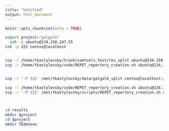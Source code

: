 ```yaml
---
title: "Untitled"
output: html_document
---
```


```r
knitr::opts_chunk$set(echo = TRUE)
```



```bash
export project="galgal6"
  ssh -A ubuntu@134.158.247.55
ssh -p 222 centos@localhost 


scp -r /home/tkastylevsky/trash/samtools_test/res_split ubuntu@134.158.247.55:/mnt/tkastylevsky/data/galgal6_split
scp -r /home/tkastylevsky/code/REPET_repertory_creation.sh ubuntu@134.158.247.55:/mnt/tkastylevsky/scripts


scp -r '-P 222' /mnt/tkastylevsky/data/galgal6_split centos@localhost:/home/centos/data

scp -r /home/tkastylevsky/code/REPET_repertory_creation.sh ubuntu@134.158.247.55:/mnt/tkastylevsky/scripts
scp -r '-P 222' /mnt/tkastylevsky/scripts/REPET_repertory_creation.sh centos@localhost:/home/centos/scripts



cd results
mkdir $project
cd $project
mkdir TEdenovo



```

